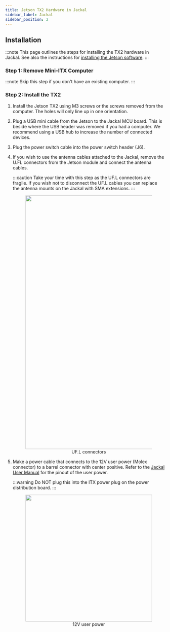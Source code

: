 ```yaml
---
title: Jetson TX2 Hardware in Jackal
sidebar_label: Jackal
sidebar_position: 2
---
```



## Installation

:::note
This page outlines the steps for installing the TX2 hardware in Jackal. See also
the instructions for
[installing the Jetson software](/docs/computers/jetson/jetson_software).
:::

### Step 1: Remove Mini-ITX Computer

:::note
Skip this step if you don't have an existing computer.
:::

<ComponentJackalComputerRemoval />

### Step 2: Install the TX2

1. Install the Jetson TX2 using M3 screws or the screws removed from the computer. The holes
   will only line up in one orientation.
   
2. Plug a USB mini cable from the Jetson to the Jackal MCU board. This is beside where the USB
   header was removed if you had a computer. We recommend using a USB hub to increase the number
   of connected devices.

3. Plug the power switch cable into the power switch header (J6).

4. If you wish to use the antenna cables attached to the Jackal, remove the U.FL connectors from
    the Jetson module and connect the antenna cables.
   
    :::caution
    Take your time with this step as the UF.L connectors are fragile.  If you wish not to disconnect the UF.L
    cables you can replace the antenna mounts on the Jackal with SMA extensions.
    :::

    <center>
      <figure>
        <img
          src="/img/computer_images/jetson/hardware/tx2/jackal/4.jpg"
          width="800"
        />
        <figcaption>UF.L connectors</figcaption>
      </figure>
    </center>

5. Make a power cable that connects to the 12V user
    power (Molex connector) to a barrel connector with center positive. Refer
    to the [Jackal User Manual](/docs/robots/jackal/user_manual_jackal) for the
    pinout of the user power.

    :::warning
    Do NOT plug this into the ITX power plug on the power distribution board.
    :::

    <center>
      <figure>
        <img
          src="/img/computer_images/jetson/hardware/tx2/jackal/5.jpg"
          width="400"
        />
        <figcaption>12V user power</figcaption>
      </figure>
    </center>
